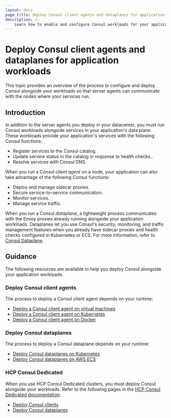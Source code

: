 ```yaml
---
layout: docs
page_title: Deploy Consul client agents and dataplanes for application workloads
description: >-
    Learn how to enable and configure Consul workloads for your applications. Client agents and dataplanes enable Consul's core features in VM, Kubernetes, Docker, and AWS ECS deployments.
---
```


# Deploy Consul client agents and dataplanes for application workloads

This topic provides an overview of the process to configure and deploy Consul alongside your workloads so that server agents can communicate with the nodes where your services run.

## Introduction

In addition to the server agents you deploy in your datacenter, you must run Consul workloads alongside services in your application's data plane. These workloads provide your application's services with the following Consul functions:

- Register services to the Consul catalog.
- Update service status in the catalog in response to health checks..
- Resolve services with Consul DNS.

When you run a Consul _client agent_ on a node, your application can also take advantage of the following Consul functions:

- Deploy and manage sidecar proxies.
- Secure service-to-service communication.
- Monitor services.
- Manage service traffic.

When you run a Consul _dataplane_, a lightweight process communicates with the Envoy proxies already running alongside your application workloads. Dataplanes let you use Consul's security, monitoring, and traffic management features when you already have sidecar proxies and health checks configured in Kubernetes or ECS. For more information, refer to [Consul Dataplane](/consul/docs/architecture/control-plane/dataplane).

## Guidance

The following resources are available to help you deploy Consul alongside your application workloads.

### Deploy Consul client agents

The process to deploy a Consul client agent depends on your runtime:

- [Deploy a Consul client agent on virtual machines](/consul/docs/deploy/workload/client/vm)
- [Deploy a Consul client agent on Kubernetes](/consul/docs/deploy/workload/client/k8s)
- [Deploy a Consul client agent on Docker](/consul/docs/deploy/workload/client/docker)

### Deploy Consul dataplanes

The process to deploy a Consul dataplane depends on your runtime:

- [Deploy Consul dataplanes on Kubernetes](/consul/docs/deploy/workload/dataplane/k8s)
- [Deploy Consul dataplanes on AWS ECS](/consul/docs/deploy/workload/dataplane/ecs)

### HCP Consul Dedicated 

When you use HCP Consul Dedicated clusters, you must deploy Consul alongside your workloads. Refer to the following pages in the [HCP Consul Dedicated documentation](/hcp/docs/consul):

- [Deploy Consul clients](/hcp/docs/consul/dedicated/clients)
- [Deploy Consul dataplanes](/hcp/docs/consul/dedicated/dataplanes)